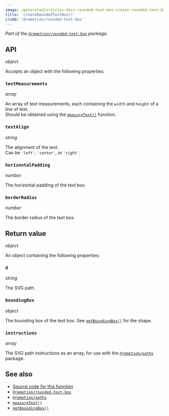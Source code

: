 ```yaml
---
image: /generated/articles-docs-rounded-text-box-create-rounded-text-box.png
title: 'createRoundedTextBox()'
crumb: '@remotion/rounded-text-box'
---
```


_Part of the [`@remotion/rounded-text-box`](/docs/rounded-text-box) package._

<Demo type="rounded-text-box" />

## API

_object_ <TsType type="CreateRoundedTextBoxProps" source="@remotion/rounded-text-box" />

Accepts an object with the following properties:

### `textMeasurements`

_array_ <TsType type="Dimensions[]" source="@remotion/layout-utils" />

An array of text measurements, each containing the `width` and `height` of a line of text.  
Should be obtained using the [`measureText()`](/docs/layout-utils/measure-text) function.

### `textAlign`

_string_ <TsType type="TextAlign" source="@remotion/rounded-text-box" />

The alignment of the text.  
Can be `'left'`, `'center'`, or `'right'`.

### `horizontalPadding`

_number_

The horizontal padding of the text box.

### `borderRadius`

_number_

The border radius of the text box.

## Return value

_object_ <TsType type="CreateRoundedTextBoxResult" source="@remotion/rounded-text-box" />

An object containing the following properties:

### `d`

_string_

The SVG path.

### `boundingBox`

_object_ <TsType type="BoundingBox" source="@remotion/paths" />

The bounding box of the text box. See [`getBoundingBox()`](/docs/paths/get-bounding-box) for the shape.

### `instructions`

_array_ <TsType type="ReducedInstruction[]" source="@remotion/paths" />

The SVG path instructions as an array, for use with the [`@remotion/paths`](/docs/paths) package.

## See also

- [Source code for this function](https://github.com/remotion-dev/remotion/blob/main/packages/rounded-text-box/src/create-rounded-text-box.ts)
- [`@remotion/rounded-text-box`](/docs/rounded-text-box)
- [`@remotion/paths`](/docs/paths)
- [`measureText()`](/docs/layout-utils/measure-text)
- [`getBoundingBox()`](/docs/paths/get-bounding-box)
